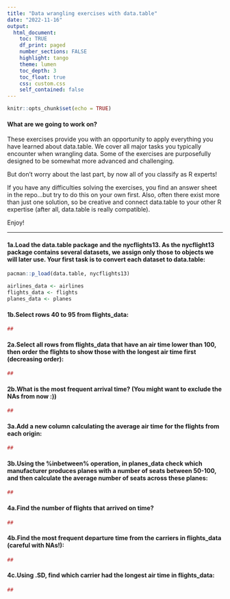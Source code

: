 ```yaml
---
title: "Data wrangling exercises with data.table" 
date: "2022-11-16"
output: 
  html_document:
    toc: TRUE
    df_print: paged
    number_sections: FALSE
    highlight: tango
    theme: lumen
    toc_depth: 3
    toc_float: true
    css: custom.css 
    self_contained: false
---
```


```r
knitr::opts_chunk$set(echo = TRUE)
```

#### What are we going to work on?

These exercises provide you with an opportunity to apply everything you have learned about data.table. We cover all major tasks you typically encounter when wrangling data. Some of the exercises are purposefully designed to be somewhat more advanced and challenging. 

But don't worry about the last part, by now all of you classify as R experts!

If you have any difficulties solving the exercises, you find an answer sheet in the repo...but try to do this on your own first. Also, often there exist more than just one solution, so be creative and connect data.table to your other R expertise (after all, data.table is really compatible).

Enjoy!

***

#### 1a.Load the data.table package and the nycflights13. As the nycflight13 package contains several datasets, we assign only those to objects we will later use. Your first task is to convert each dataset to data.table:

```r
pacman::p_load(data.table, nycflights13)

airlines_data <- airlines
flights_data <- flights
planes_data <- planes

```


#### 1b.Select rows 40 to 95 from flights_data:


```r
##

```


#### 2a.Select all rows from flights_data that have an air time lower than 100, then order the flights to show those with the longest air time first (decreasing order): 


```r
##

```


#### 2b.What is the most frequent arrival time? (You might want to exclude the NAs from now :))


```r
##

```


#### 3a.Add a new column calculating the average air time for the flights from each origin: 


```r
##

```


#### 3b.Using the %inbetween% operation, in planes_data check which manufacturer produces planes with a number of seats between 50-100, and then calculate the average number of seats across these planes: 


```r
##

```


#### 4a.Find the number of flights that arrived on time? 


```r
##

```


#### 4b.Find the most frequent departure time from the carriers in flights_data (careful with NAs!): 


```r
##

```


#### 4c.Using .SD, find which carrier had the longest air time in flights_data: 


```r
##

```

